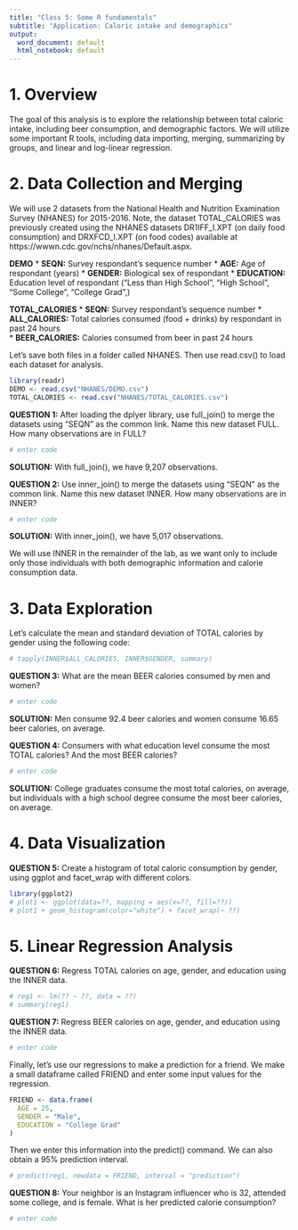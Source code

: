 ```yaml
---
title: "Class 5: Some R fundamentals"
subtitle: "Application: Caloric intake and demographics"
output:
  word_document: default
  html_notebook: default
---
```


# 1. Overview

The goal of this analysis is to explore the relationship between total caloric intake, including beer consumption, and demographic factors. We will utilize some important R tools, including data importing, merging, summarizing by groups, and linear and log-linear regression.

# 2. Data Collection and Merging
 
We will use 2 datasets from the National Health and Nutrition Examination Survey (NHANES) for 2015-2016. Note, the dataset TOTAL_CALORIES was previously created using the NHANES datasets DR1IFF_I.XPT (on daily food consumption) and DRXFCD_I.XPT (on food codes) available at https://wwwn.cdc.gov/nchs/nhanes/Default.aspx.

**DEMO** 
* **SEQN:**          Survey respondant's sequence number
* **AGE:**           Age of respondant (years)
* **GENDER:**        Biological sex of respondant
* **EDUCATION:**     Education level of respondant ("Less than High School", "High School", "Some College", "College Grad",)

**TOTAL_CALORIES**
* **SEQN:**          Survey respondant's sequence number
* **ALL_CALORIES:**  Total calories consumed (food + drinks) by respondant in past 24 hours     
* **BEER_CALORIES:** Calories consumed from beer in past 24 hours

Let's save both files in a folder called NHANES. Then use read.csv() to load each dataset for analysis.
```r
library(readr)
DEMO <- read.csv("NHANES/DEMO.csv")
TOTAL_CALORIES <- read.csv("NHANES/TOTAL_CALORIES.csv")
```

**QUESTION 1:** After loading the dplyer library, use full_join() to merge the datasets using "SEQN" as the common link. Name this new dataset FULL. How many observations are in FULL?
```r
# enter code
```
**SOLUTION:** With full_join(), we have 9,207 observations.

**QUESTION 2:** Use inner_join() to merge the datasets using "SEQN" as the common link. Name this new dataset INNER. How many observations are in INNER?
```r
# enter code
```
**SOLUTION:** With inner_join(), we have 5,017 observations.

We will use INNER in the remainder of the lab, as we want only to include only those individuals with both demographic information and calorie consumption data.

# 3. Data Exploration

Let's calculate the mean and standard deviation of TOTAL calories by gender using the following code:
```r
# tapply(INNER$ALL_CALORIES, INNER$GENDER, summary)
```

**QUESTION 3:** What are the mean BEER calories consumed by men and women?
```r
# enter code
```
**SOLUTION:** Men consume 92.4 beer calories and women consume 16.65 beer calories, on average.  

**QUESTION 4:** Consumers with what education level consume the most TOTAL calories? And the most BEER calories?
```r
# enter code
```
**SOLUTION:** College graduates consume the most total calories, on average, but individuals with a high school degree consume the most beer calories, on average.


# 4. Data Visualization

**QUESTION 5:** Create a histogram of total caloric consumption by gender, using ggplot and facet_wrap with different colors.
```r
library(ggplot2)
# plot1 <- ggplot(data=??, mapping = aes(x=??, fill=??)) 
# plot1 + geom_histogram(color="white") + facet_wrap(~ ??) 
```

# 5. Linear Regression Analysis

**QUESTION 6:** Regress TOTAL calories on age, gender, and education using the INNER data. 
```r
# reg1 <- lm(?? ~ ??, data = ??)
# summary(reg1)
```

**QUESTION 7:** Regress BEER calories on age, gender, and education using the INNER data. 
```r
# enter code
```

Finally, let's use our regressions to make a prediction for a friend. We make a small dataframe called FRIEND and enter some input values for the regression.
```r
FRIEND <- data.frame(
  AGE = 25,
  GENDER = "Male",
  EDUCATION = "College Grad"
)
```

Then we enter this information into the predict() command. We can also obtain a 95% prediction interval.
```r
# predict(reg1, newdata = FRIEND, interval = "prediction")
```

**QUESTION 8:** Your neighbor is an Instagram influencer who is 32, attended some college, and is female. What is her predicted calorie consumption?
```r
# enter code
```
